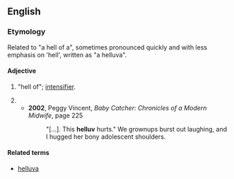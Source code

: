 ==English==
===Etymology===
Related to "a hell of a", sometimes pronounced quickly and with less emphasis on 'hell', written as "a helluva".
====Adjective====
{{en-adj|-}}
{{rfv}}
# {{slang}} "hell of"; [[intensifier]].
# {{rfd}}
#* '''2002''', Peggy Vincent, ''Baby Catcher: Chronicles of a Modern Midwife'', page 225
#*: "[…]. This '''helluv''' hurts." We grownups burst out laughing, and I hugged her bony adolescent shoulders.

====Related terms====
* [[helluva]]